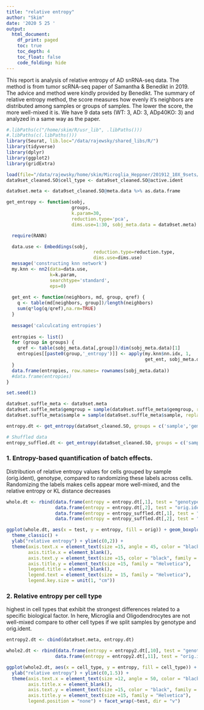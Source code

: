 ```yaml
---
title: "relative entropy"
author: "Skim"
date: '2020 5 25 '
output: 
  html_document:
    df_print: paged
    toc: true
    toc_depth: 4
    toc_float: false
    code_folding: hide
---
```


This report is analysis of relative entropy of AD snRNA-seq data. The method is from tumor scRNA-seq paper of Samantha & Benedikt in 2019. The advice and method were kindly provided by Benedikt. The summary of relative entropy method, the score measures how evenly it's neighbors are distributed among samples or groups of samples. The lower the score, the more well-mixed it is. We have 9 data sets (WT: 3, AD: 3, ADp40KO: 3) and analyzed in a same way as the paper. 

```r
#.libPaths(c("/home/skim/R/usr_lib", .libPaths()))
#.libPaths(c(.libPaths()))
library(Seurat, lib.loc="/data/rajewsky/shared_libs/R/")
library(tidyverse)
library(dplyr)
library(ggplot2)
library(gridExtra)
```

```r
load(file="/data/rajewsky/home/skim/Microglia_Heppner/201912_10X_9sets/R_Scripts/20200210_figures_for_meeting_report_cleaned_Seurat_object_res0.8.Robj")
data9set_cleaned.SO$cell_type <- data9set_cleaned.SO@active.ident

data9set.meta <- data9set_cleaned.SO@meta.data %>% as.data.frame
```


```r
get_entropy <- function(sobj,
                        groups,
                        k.param=30,
                        reduction.type='pca',
                        dims.use=1:30, sobj_meta.data = data9set.meta) {

  require(RANN)

  data.use <- Embeddings(sobj,
                                reduction.type=reduction.type, 
                                dims.use=dims.use)
  message('constructing knn network')
  my.knn <- nn2(data=data.use,
                k=k.param,
                searchtype='standard',
                eps=0)
  
  get_ent <- function(neighbors, md, group, qref) {
    q <- table(md[neighbors, group])/length(neighbors)
    sum(q*log(q/qref),na.rm=TRUE)
  }
  
  message('calculcating entropies')
  
  entropies <- list()
  for (group in groups) {
    qref <- table(sobj_meta.data[,group])/dim(sobj_meta.data)[1]
    entropies[[paste0(group,'_entropy')]] <- apply(my.knn$nn.idx, 1,
                                                   get_ent, sobj_meta.data, group, qref)
  }
  data.frame(entropies, row.names= rownames(sobj_meta.data))
  #data.frame(entropies)
}

```

```r

set.seed(1)

data9set.suffle_meta <- data9set.meta
data9set.suffle_meta$gemgroup = sample(data9set.suffle_meta$gemgroup, replace=FALSE)
data9set.suffle_meta$sample = sample(data9set.suffle_meta$sample, replace=FALSE)

```


```r
entropy.dt <- get_entropy(data9set_cleaned.SO, groups = c('sample','gemgroup'), sobj_meta.data = data9set.meta)

# Shuffled data
entropy_suffled.dt <- get_entropy(data9set_cleaned.SO, groups = c('sample','gemgroup'), sobj_meta.data = data9set.suffle_meta)


```

### 1. Entropy-based quantification of batch effects.

Distribution of relative entropy values for cells grouped by sample (orig.ident), genotype, compared to randomizing these labels across cells. Randomizing the labels makes cells appear more well-mixed, and the relative entropy or KL distance decreases

```r
whole.dt <- rbind(data.frame(entropy = entropy.dt[,1], test = "genotype", orig = "original"),
                  data.frame(entropy = entropy.dt[,2], test = "orig.ident", orig = "original"),
                  data.frame(entropy = entropy_suffled.dt[,1], test = "genotype", orig = "randomized"),
                  data.frame(entropy = entropy_suffled.dt[,2], test = "orig.ident", orig = "randomized"))

ggplot(whole.dt, aes(x = test, y = entropy, fill = orig)) + geom_boxplot(coef = 6) + 
  theme_classic() +
  ylab("relative entropy") + ylim(c(0,2)) + 
  theme(axis.text.x = element_text(size =15, angle = 45, color = "black", vjust = 1, hjust = 1, family = "Helvetica"),
        axis.title.x = element_blank(),
        axis.text.y = element_text(size =15, color = "black", family = "Helvetica"),
        axis.title.y = element_text(size =15, family = "Helvetica"),
        legend.title = element_blank(),
        legend.text = element_text(size = 15, family = "Helvetica"),
        legend.key.size = unit(1, "cm")) 

```

### 2. Relative entropy per cell type

highest in cell types that exhibit the strongest differences related to a specific biological factor. In here, Microglia and Oligodendrocytes are not well-mixed compare to other cell types if we split samples by genotype and orig.ident. 


```r
entropy2.dt <- cbind(data9set.meta, entropy.dt)

whole2.dt <- rbind(data.frame(entropy = entropy2.dt[,10], test = "genotype", cell_type = entropy2.dt[,9]),
                  data.frame(entropy = entropy2.dt[,11], test = "orig.ident", cell_type = entropy2.dt[,9]))

ggplot(whole2.dt, aes(x = cell_type, y = entropy, fill = cell_type)) + geom_boxplot(coef = 6) + theme_classic() +
  ylab("relative entropy") + ylim(c(0,1.5)) + 
  theme(axis.text.x = element_text(size =12, angle = 50, color = "black", vjust = 1, hjust = 1, family = "Helvetica"),
        axis.title.x = element_blank(),
        axis.text.y = element_text(size =15, color = "black", family = "Helvetica"),
        axis.title.y = element_text(size =15, family = "Helvetica"),
        legend.position = "none") + facet_wrap(~test, dir = "v")



```


